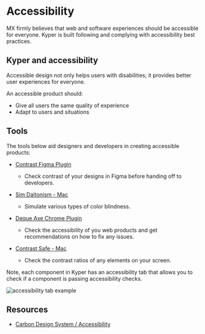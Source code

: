 
<Meta title="OVERVIEW/Accessibility" />

# Accessibility
MX firmly believes that web and software experiences should be accessible for everyone. Kyper is built following and complying with accessibility best practices.

## Kyper and accessibility
Accessible design not only helps users with disabilities; it provides better user experiences for everyone.

An accessible product should:

- Give all users the same quality of experience
- Adapt to users and situations

## Tools 
The tools below aid designers and developers in creating accessible products:
- <a href="https://www.figma.com/community/plugin/748533339900865323/Contrast" target="_blank">Contrast Figma Plugin</a>

    - Check contrast of your designs in Figma before handing off to developers. 

- <a href="https://apps.apple.com/us/app/sim-daltonism/id693112260?mt=12" target="_blank">Sim Daltonism - Mac</a> 

    - Simulate various types of color blindness.

- <a href="https://chrome.google.com/webstore/detail/axe-web-accessibility-tes/lhdoppojpmngadmnindnejefpokejbdd" target="_blank">Deque Axe Chrome Plugin</a> 

    - Check the accessibility of you web products and get recommendations on how to fix any issues.

- <a href="https://apps.apple.com/us/app/contrast-safe/id1460666667?mt=12" target="_blank">Contrast Safe - Mac</a> 

    - Check the contrast ratios of any elements on your screen.

Note, each component in Kyper has an accessibility tab that allows you to check if a component is passing accessibility checks. 

![accessibility tab example](/assets/accessibility-example.png)

## Resources 
- <a href="https://www.carbondesignsystem.com/guidelines/accessibility/overview" target="_blank">Carbon Design System / Accessibility</a>
